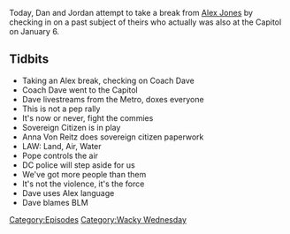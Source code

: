 {{DEFAULTSORT:
    #_EPISODE_0521:Salt Break
}}{{Episode
    | title           = Salt Break
    | caption         = Listen to this episode on [https://knowledgefight.libsyn.com/521-salt-break Libsyn] [https://open.spotify.com/episode/0q5XUpFsR2RtN1M3So0gvf Spotify], Read the [[Transcript/521: Salt Break|Unofficial Transcript]]
    | episodeNumber   = 521
    | length          = 00:34:09
    | airDate         = January 18, 2021
    | episodeType     = [[:Category:Wacky Wednesday|Wacky Wednesday]]
    | appearance      = [[Coach Dave]], [[Anna Von Reitz]], [[The Pope]], [[Dave Daubenmire]]
    | previousEpisode = [[520: January 12-13, 2021]]
    | nextEpisode     = [[522: January 14-17, 2021]]
}}

{{Stub}}

Today, Dan and Jordan attempt to take a break from [[Alex Jones]] by checking in on a past subject of theirs who actually was also at the Capitol on January 6.

==Tidbits==

*Taking an Alex break, checking on Coach Dave
*Coach Dave went to the Capitol
*Dave livestreams from the Metro, doxes everyone
*This is not a pep rally
*It's now or never, fight the commies
*Sovereign Citizen is in play
*Anna Von Reitz does sovereign citizen paperwork
*LAW: Land, Air, Water
*Pope controls the air
*DC police will step aside for us
*We've got more people than them
*It's not the violence, it's the force
*Dave uses Alex language
*Dave blames BLM

[[Category:Episodes]]
[[Category:Wacky Wednesday]]
